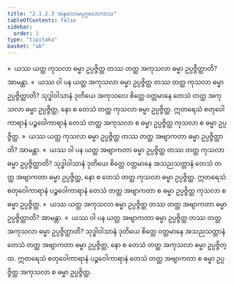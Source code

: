 ```yaml
---
title: "2.1.2.3 အနုလောမပုဂ္ဂလောကာသ"
tableOfContents: false
sidebar:
  order: 3
type: "tipitaka"
basket: "ab"
---
```



<DynamicBreadcrumb />

<Division number="49">

<Paragraph number="244">
»  ယဿ ယတ္ထ ကုသလာ ဓမ္မာ ဥပ္ပဇ္ဇိတ္ထ တဿ တတ္ထ အကုသလာ ဓမ္မာ ဥပ္ပဇ္ဇိတ္ထာတိ? အာမန္တာ.
</Paragraph>

<Paragraph number="245">
«  ယဿ ဝါ ပန ယတ္ထ အကုသလာ ဓမ္မာ ဥပ္ပဇ္ဇိတ္ထ တဿ တတ္ထ ကုသလာ ဓမ္မာ ဥပ္ပဇ္ဇိတ္ထာတိ?
</Paragraph>

<Paragraph number="246">
သုဒ္ဓါဝါသာနံ ဒုတိယေ အကုသလေ စိတ္တေ ဝတ္တမာနေ တေသံ တတ္ထ အကုသလာ ဓမ္မာ ဥပ္ပဇ္ဇိတ္ထ, နော စ တေသံ တတ္ထ ကုသလာ ဓမ္မာ ဥပ္ပဇ္ဇိတ္ထ. ဣတရေသံ စတုဝေါကာရာနံ ပဉ္စဝေါကာရာနံ တေသံ တတ္ထ အကုသလာ စ ဓမ္မာ ဥပ္ပဇ္ဇိတ္ထ ကုသလာ စ ဓမ္မာ ဥပ္ပဇ္ဇိတ္ထ.
</Paragraph>

<Paragraph number="247">
»  ယဿ ယတ္ထ ကုသလာ ဓမ္မာ ဥပ္ပဇ္ဇိတ္ထ တဿ တတ္ထ အဗျာကတာ ဓမ္မာ ဥပ္ပဇ္ဇိတ္ထာတိ? အာမန္တာ.
</Paragraph>

<Paragraph number="248">
«  ယဿ ဝါ ပန ယတ္ထ အဗျာကတာ ဓမ္မာ ဥပ္ပဇ္ဇိတ္ထ တဿ တတ္ထ ကုသလာ ဓမ္မာ ဥပ္ပဇ္ဇိတ္ထာတိ?
</Paragraph>

<Paragraph number="249">
သုဒ္ဓါဝါသာနံ ဒုတိယေ စိတ္တေ ဝတ္တမာနေ အသညသတ္တာနံ တေသံ တတ္ထ အဗျာကတာ ဓမ္မာ ဥပ္ပဇ္ဇိတ္ထ, နော စ တေသံ တတ္ထ ကုသလာ ဓမ္မာ ဥပ္ပဇ္ဇိတ္ထ. ဣတရေသံ စတုဝေါကာရာနံ ပဉ္စဝေါကာရာနံ တေသံ တတ္ထ အဗျာကတာ စ ဓမ္မာ ဥပ္ပဇ္ဇိတ္ထ ကုသလာ စ ဓမ္မာ ဥပ္ပဇ္ဇိတ္ထ.
</Paragraph>

</Division>
<Division number="50">

<Paragraph number="250">
»  ယဿ ယတ္ထ အကုသလာ ဓမ္မာ ဥပ္ပဇ္ဇိတ္ထ တဿ တတ္ထ အဗျာကတာ ဓမ္မာ ဥပ္ပဇ္ဇိတ္ထာတိ? အာမန္တာ.
</Paragraph>

<Paragraph number="251">
«  ယဿ ဝါ ပန ယတ္ထ အဗျာကတာ ဓမ္မာ ဥပ္ပဇ္ဇိတ္ထ တဿ တတ္ထ အကုသလာ ဓမ္မာ ဥပ္ပဇ္ဇိတ္ထာတိ?
</Paragraph>

<Paragraph number="252">
သုဒ္ဓါဝါသာနံ ဒုတိယေ စိတ္တေ ဝတ္တမာနေ အသညသတ္တာနံ တေသံ တတ္ထ အဗျာကတာ ဓမ္မာ ဥပ္ပဇ္ဇိတ္ထ, နော စ တေသံ တတ္ထ အကုသလာ ဓမ္မာ ဥပ္ပဇ္ဇိတ္ထ. ဣတရေသံ စတုဝေါကာရာနံ ပဉ္စဝေါကာရာနံ တေသံ တတ္ထ အဗျာကတာ စ ဓမ္မာ ဥပ္ပဇ္ဇိတ္ထ အကုသလာ စ ဓမ္မာ ဥပ္ပဇ္ဇိတ္ထ.
</Paragraph>
</Division>